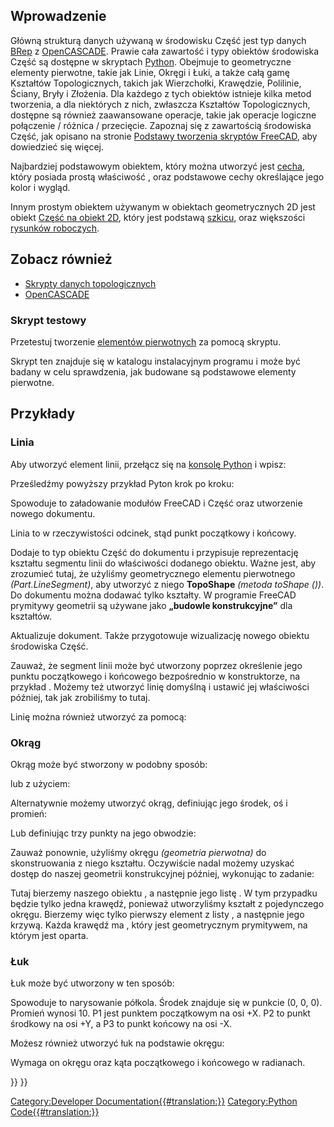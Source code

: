 <languages/>

{{Docnav/pl
|[[FreeCAD_Scripting_Basics/pl|Podstawy tworzenia skryptów FreeCAD]]
|[[Topological_data_scripting/pl|Skrypty danych topologicznych]]
}}

{{TOCright}}

<span id="Introduction"></span>
==Wprowadzenie==

Główną strukturą danych używaną w środowisku Część jest typ danych [http://en.wikipedia.org/wiki/Boundary_representation BRep] z [[OpenCASCADE/pl|OpenCASCADE]]. Prawie cała zawartość i typy obiektów środowiska Część są dostępne w skryptach [[Python|Python]]. Obejmuje to geometryczne elementy pierwotne, takie jak Linie, Okręgi i Łuki, a także całą gamę Kształtów Topologicznych, takich jak Wierzchołki, Krawędzie, Polilinie, Ściany, Bryły i Złożenia. Dla każdego z tych obiektów istnieje kilka metod tworzenia, a dla niektórych z nich, zwłaszcza Kształtów Topologicznych, dostępne są również zaawansowane operacje, takie jak operacje logiczne połączenie / różnica / przecięcie. Zapoznaj się z zawartością środowiska Część, jak opisano na stronie [[FreeCAD_Scripting_Basics/pl|Podstawy tworzenia skryptów FreeCAD]], aby dowiedzieć się więcej.

Najbardziej podstawowym obiektem, który można utworzyć jest [[Part_Feature/pl|cecha]], który posiada prostą właściwość {{PropertyData|Umiejscowienie}}, oraz podstawowe cechy określające jego kolor i wygląd. 

Innym prostym obiektem używanym w obiektach geometrycznych 2D jest obiekt [[Part_Part2DObject/pl|Część na obiekt 2D]], który jest podstawą [[Sketcher_Workbench/pl|szkicu]], oraz większości [[Draft_Workbench/pl|rysunków roboczych]].

<span id="See_also"></span>
==Zobacz również==

* [[Topological_data_scripting/pl|Skrypty danych topologicznych]]
* [[OpenCASCADE/pl|OpenCASCADE]]

<span id="Test_script"></span>
===Skrypt testowy===

Przetestuj tworzenie [[Part_Primitives/pl|elementów pierwotnych]] za pomocą skryptu.

{{Code|code=
import parttests.part_test_objects as pto
pto.create_test_file("example_file")
}}

Skrypt ten znajduje się w katalogu instalacyjnym programu i może być badany w celu sprawdzenia, jak budowane są podstawowe elementy pierwotne.

{{Code|code=
$INSTALL_DIR/Mod/Part/parttests/part_test_objects.py
}}

<span id="Examples"></span>
==Przykłady==

<span id="Line"></span>
===Linia===

Aby utworzyć element linii, przełącz się na [[Python_console/pl|konsolę Python]] i wpisz:

{{Code|code=
import FreeCAD as App
import Part

doc = App.newDocument()

line = Part.LineSegment()
line.StartPoint = (0.0, 0.0, 0.0)
line.EndPoint = (1.0, 1.0, 1.0)
obj = doc.addObject("Part::Feature", "Line")
obj.Shape= line.toShape()

doc.recompute()
}}

Prześledźmy powyższy przykład Pyton krok po kroku:

{{Code|code=
import FreeCAD as App
import Part
doc = App.newDocument()
}}

Spowoduje to załadowanie modułów FreeCAD i Część oraz utworzenie nowego dokumentu.

{{Code|code=
line = Part.LineSegment()
line.StartPoint = (0.0, 0.0, 0.0)
line.EndPoint = (1.0, 1.0, 1.0)
}}

Linia to w rzeczywistości odcinek, stąd punkt początkowy i końcowy.

{{Code|code=
obj = doc.addObject("Part::Feature", "Line")
obj.Shape= line.toShape()
}}

Dodaje to typ obiektu Część do dokumentu i przypisuje reprezentację kształtu segmentu linii do właściwości {{Incode|Kształt}} dodanego obiektu. Ważne jest, aby zrozumieć tutaj, że użyliśmy geometrycznego elementu pierwotnego ''(Part.LineSegment)'', aby utworzyć z niego '''TopoShape''' ''(metoda toShape ())''. Do dokumentu można dodawać tylko kształty. W programie FreeCAD prymitywy geometrii są używane jako '''„budowle konstrukcyjne”''' dla kształtów.

{{Code|code=
doc.recompute()
}}

Aktualizuje dokument. Także przygotowuje wizualizację nowego obiektu środowiska Część.

Zauważ, że segment linii może być utworzony poprzez określenie jego punktu początkowego i końcowego bezpośrednio w konstruktorze, na przykład {{Incode|Part.LineSegment(point1,point2)}}. Możemy też utworzyć linię domyślną i ustawić jej właściwości później, tak jak zrobiliśmy to tutaj.

Linię można również utworzyć za pomocą:

{{Code|code=
import FreeCAD as App
import Part

def my_create_line(pt1, pt2, obj_name):
    obj = App.ActiveDocument.addObject("Part::Line", obj_name)
    obj.X1 = pt1[0]
    obj.Y1 = pt1[1]
    obj.Z1 = pt1[2]

    obj.X2 = pt2[0]
    obj.Y2 = pt2[1]
    obj.Z2 = pt2[2]

    App.ActiveDocument.recompute()
    return obj

line = my_create_line((0, 0, 0), (0, 10, 0), "LineName")
}}

<span id="Circle"></span>
===Okrąg===

Okrąg może być stworzony w podobny sposób:

{{Code|code=
import FreeCAD as App
import Part

doc = App.activeDocument()

circle = Part.Circle() 
circle.Radius = 10.0  
obj = doc.addObject("Part::Feature", "Circle")
obj.Shape = circle.toShape()

doc.recompute()
}}

lub z użyciem:

{{Code|code=
import FreeCAD as App
import Part

def my_create_circle(rad, obj_name):
    obj = App.ActiveDocument.addObject("Part::Circle", obj_name)
    obj.Radius = rad

    App.ActiveDocument.recompute()
    return obj

circle = my_create_circle(5.0, "CircleName")
}}

Alternatywnie możemy utworzyć okrąg, definiując jego środek, oś i promień:

{{Code|code=
import FreeCAD as App
import Part

doc = App.activeDocument()

center = App.Vector(1, 2, 3)
axis = App.Vector(1, 1, 1)
radius = 10
circle = Part.Circle(center, axis, radius)
obj = doc.addObject("Part::Feature", "Circle")
obj.Shape = circle.toShape()

doc.recompute()
}}

Lub definiując trzy punkty na jego obwodzie:

{{Code|code=
import FreeCAD as App
import Part

doc = App.activeDocument()

p1 = App.Vector(10, 0, 0)
p2 = App.Vector(0, 10, 0)
p3 = App.Vector(0, 0, 10)
circle = Part.Circle(p1, p2, p3)
obj = doc.addObject("Part::Feature", "Circle")
obj.Shape = circle.toShape()

doc.recompute()
}}

Zauważ ponownie, użyliśmy okręgu ''(geometria pierwotna)'' do skonstruowania z niego kształtu. Oczywiście nadal możemy uzyskać dostęp do naszej geometrii konstrukcyjnej później, wykonując to zadanie:

{{Code|code=
shape = obj.Shape
edge = shape.Edges[0]
curve = edge.Curve
}}

Tutaj bierzemy {{Incode|Kształt}} naszego obiektu {{Incode|obj}}, a następnie jego listę {{Incode|Krawędzi}}. W tym przypadku będzie tylko jedna krawędź, ponieważ utworzyliśmy kształt z pojedynczego okręgu. Bierzemy więc tylko pierwszy element z listy {{Incode|Edges}}, a następnie jego krzywą. Każda krawędź ma {{Incode|Curve}}, który jest geometrycznym prymitywem, na którym jest oparta.

<span id="Arc"></span>
===Łuk===

Łuk może być utworzony w ten sposób:

{{Code|code=
import FreeCAD as App
import Part

doc = App.activeDocument()

p1 = App.Vector(10, 0, 0)
p2 = App.Vector(0, 10, 0)
p3 = App.Vector(-10, 0, 0)
arc = Part.Arc(p1, p2, p3)
obj = doc.addObject("Part::Feature", "Arc")
obj.Shape = arc.toShape()

doc.recompute()
}}

Spowoduje to narysowanie półkola. Środek znajduje się w punkcie (0, 0, 0). Promień wynosi 10. P1 jest punktem początkowym na osi +X. P2 to punkt środkowy na osi +Y, a P3 to punkt końcowy na osi -X.

Możesz również utworzyć łuk na podstawie okręgu:

{{Code|code=
import FreeCAD as App
import Part

doc = App.activeDocument()

p1 = App.Vector(10, 0, 0)
p2 = App.Vector(0, 10, 0)
p3 = App.Vector(-10, 0, 0)
circle = Part.Circle(p1, p2, p3)
arc = Part.ArcOfCircle(circle, 0.0, 0.7854)
obj = doc.addObject("Part::Feature", "Arc")
obj.Shape = arc.toShape()

doc.recompute()
}}

Wymaga on okręgu oraz kąta początkowego i końcowego w radianach.


{{Docnav/pl
|[[FreeCAD_Scripting_Basics/pl|Podstawy tworzenia skryptów FreeCAD]]
|[[Topological_data_scripting/pl|Skrypty danych topologicznych]]
}}

{{Powerdocnavi{{#translation:}}}}
[[Category:Developer Documentation{{#translation:}}]]
[[Category:Python Code{{#translation:}}]]
{{Part Tools navi{{#translation:}}}}